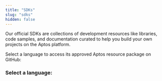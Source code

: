 ```yaml
---
title: "SDKs"
slug: "sdks"
hidden: false
---
```




Our official SDKs are collections of development resources like libraries, code samples, and documentation curated to
help you build your own projects on the Aptos platform.

Select a language to access its approved Aptos resource package on GitHub:

### Select a language:

<CardsWrapper>
  <SimpleTextCard
    icon="img/github.svg"
    iconDark="img/github-dark.svg"
    title="Python SDK"
    overlay=""
    to="https://github.com/aptos/client-sdk-python"
  />
</CardsWrapper>